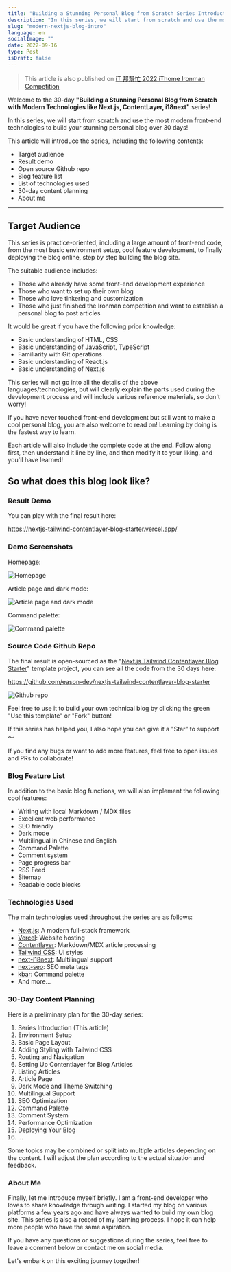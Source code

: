 ```yaml
---
title: "Building a Stunning Personal Blog from Scratch Series Introduction - Modern Next.js Blog Series #01"
description: "In this series, we will start from scratch and use the most modern front-end technologies to build your stunning personal blog over 30 days! Introducing the target audience, result demo, content planning, and the technologies used"
slug: "modern-nextjs-blog-intro"
language: en
socialImage: ""
date: 2022-09-16
type: Post
isDraft: false
---
```


> This article is also published on [iT 邦幫忙 2022 iThome Ironman Competition](https://ithelp.ithome.com.tw/articles/10291960)

Welcome to the 30-day **"Building a Stunning Personal Blog from Scratch with Modern Technologies like Next.js, ContentLayer, i18next"** series!

In this series, we will start from scratch and use the most modern front-end technologies to build your stunning personal blog over 30 days!

This article will introduce the series, including the following contents:

- Target audience
- Result demo
- Open source Github repo
- Blog feature list
- List of technologies used
- 30-day content planning
- About me

---

## Target Audience

This series is practice-oriented, including a large amount of front-end code, from the most basic environment setup, cool feature development, to finally deploying the blog online, step by step building the blog site.

The suitable audience includes:

- Those who already have some front-end development experience
- Those who want to set up their own blog
- Those who love tinkering and customization
- Those who just finished the Ironman competition and want to establish a personal blog to post articles

It would be great if you have the following prior knowledge:

- Basic understanding of HTML, CSS
- Basic understanding of JavaScript, TypeScript
- Familiarity with Git operations
- Basic understanding of React.js
- Basic understanding of Next.js

This series will not go into all the details of the above languages/technologies, but will clearly explain the parts used during the development process and will include various reference materials, so don't worry!

If you have never touched front-end development but still want to make a cool personal blog, you are also welcome to read on! Learning by doing is the fastest way to learn.

Each article will also include the complete code at the end. Follow along first, then understand it line by line, and then modify it to your liking, and you'll have learned!

## So what does this blog look like?

### Result Demo

You can play with the final result here:

https://nextjs-tailwind-contentlayer-blog-starter.vercel.app/

### Demo Screenshots

Homepage:

![Homepage](https://i.imgur.com/edfiyeD.jpg)

Article page and dark mode:

![Article page and dark mode](https://i.imgur.com/WboZrmY.jpg)

Command palette:

![Command palette](https://i.imgur.com/60aFPZH.jpg)

### Source Code Github Repo

The final result is open-sourced as the "[Next.js Tailwind Contentlayer Blog Starter](https://github.com/eason-dev/nextjs-tailwind-contentlayer-blog-starter)" template project, you can see all the code from the 30 days here:

https://github.com/eason-dev/nextjs-tailwind-contentlayer-blog-starter

![Github repo](https://i.imgur.com/vYRUaL3.jpg)

Feel free to use it to build your own technical blog by clicking the green "Use this template" or "Fork" button!

If this series has helped you, I also hope you can give it a "Star" to support ～

If you find any bugs or want to add more features, feel free to open issues and PRs to collaborate!

### Blog Feature List

In addition to the basic blog functions, we will also implement the following cool features:

- Writing with local Markdown / MDX files
- Excellent web performance
- SEO friendly
- Dark mode
- Multilingual in Chinese and English
- Command Palette
- Comment system
- Page progress bar
- RSS Feed
- Sitemap
- Readable code blocks

### Technologies Used

The main technologies used throughout the series are as follows:

- [Next.js](https://nextjs.org/): A modern full-stack framework
- [Vercel](https://vercel.com/home): Website hosting
- [Contentlayer](https://github.com/contentlayerdev/contentlayer): Markdown/MDX article processing
- [Tailwind CSS](https://tailwindcss.com/): UI styles
- [next-i18next](https://github.com/i18next/next-i18next): Multilingual support
- [next-seo](https://github.com/garmeeh/next-seo): SEO meta tags
- [kbar](https://github.com/timc1/kbar): Command palette
- And more...

### 30-Day Content Planning

Here is a preliminary plan for the 30-day series:

1. Series Introduction (This article)
2. Environment Setup
3. Basic Page Layout
4. Adding Styling with Tailwind CSS
5. Routing and Navigation
6. Setting Up Contentlayer for Blog Articles
7. Listing Articles
8. Article Page
9. Dark Mode and Theme Switching
10. Multilingual Support
11. SEO Optimization
12. Command Palette
13. Comment System
14. Performance Optimization
15. Deploying Your Blog
16. ...

Some topics may be combined or split into multiple articles depending on the content. I will adjust the plan according to the actual situation and feedback.

### About Me

Finally, let me introduce myself briefly. I am a front-end developer who loves to share knowledge through writing. I started my blog on various platforms a few years ago and have always wanted to build my own blog site. This series is also a record of my learning process. I hope it can help more people who have the same aspiration.

If you have any questions or suggestions during the series, feel free to leave a comment below or contact me on social media.

Let's embark on this exciting journey together!
